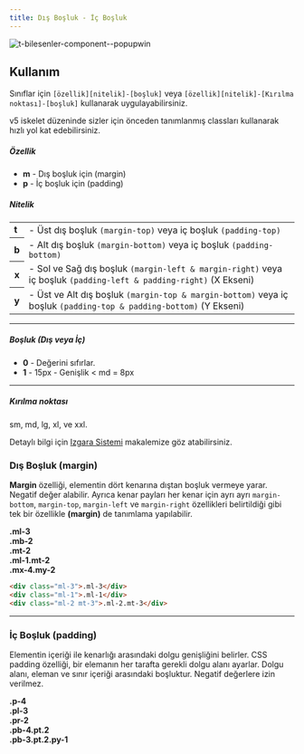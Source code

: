 ```yaml
---
title: Dış Boşluk - İç Boşluk
---
```

![t-bilesenler-component--popupwin](http://localhost:3000/img/doc/tr-utilities-spacing-devtools.png)

## Kullanım
Sınıflar için <code>[özellik][nitelik]-[boşluk]</code> veya <code>[özellik][nitelik]-[Kırılma noktası]-[boşluk]</code> kullanarak uygulayabilirsiniz. 

v5 iskelet düzeninde sizler için önceden tanımlanmış classları kullanarak hızlı yol kat edebilirsiniz.


##### Özellik

* <strong>m</strong> - Dış boşluk için (margin)
* <strong>p</strong> - İç boşluk için (padding)

##### Nitelik

<table class="text-left mb-4">
  <tbody>
    <tr>
      <td>
        <strong>t</strong>
      </td>
      <td>
        - Üst dış boşluk <code>(margin-top)</code> veya iç boşluk <code>(padding-top)</code>
      </td>
    </tr>
    <tr>
      <th>
        <strong>b</strong>
      </th>
      <td>
        - Alt dış boşluk <code>(margin-bottom)</code> veya iç boşluk <code>(padding-bottom)</code>
      </td>
    </tr>
    <tr>
      <th>
        <strong>x</strong>
      </th>
      <td>
        - Sol ve Sağ dış boşluk 
        <code>(margin-left & margin-right)</code> veya iç boşluk <code>(padding-left & padding-right)</code> (X Ekseni)
      </td>
    </tr>
    <tr>
      <th>
        <strong>y</strong>
      </th>
      <td>
        - Üst ve Alt dış boşluk <code>(margin-top & margin-bottom)</code> veya iç boşluk <code>(padding-top & padding-bottom)</code> (Y Ekseni)
      </td>
    </tr>
  </tbody>
</table>

---

##### Boşluk (Dış veya İç)

* <strong>0</strong> - Değerini sıfırlar.
* <strong>1</strong> - 15px - Genişlik &lt; md = 8px
---

##### Kırılma noktası
sm, md, lg, xl, ve xxl.
<div class="v5-example-alert-info text-black">
  Detaylı bilgi için <a href="/docs/css/tr-layout-grid">Izgara Sistemi</a> makalemize göz atabilirsiniz.
</div>

### Dış Boşluk (margin)
<strong>Margin</strong> özelliği, elementin dört kenarına dıştan boşluk vermeye yarar. Negatif değer alabilir.
Ayrıca kenar payları her kenar için ayrı ayrı <code>margin-bottom</code>, <code>margin-top</code>, 
<code>margin-left</code> ve <code>margin-right</code> 
özellikleri belirtildiği gibi  tek bir özellikle <strong>(margin)</strong> de tanımlama yapılabilir. 

<div class="p-0 mb-1 mt-2 border bdr-2">
  <div class="m-0 p-2 w-100">
    <div class="bg-gray border mb-1">
      <div class="col-lg-4 col-12 bg-dark text-white border p-2 ml-3">
        <strong>.ml-3</strong>
      </div>
    </div>
    <div class="bg-dark border mb-1">
      <div class="col-lg-4 col-12 bg-light border p-2 mb-2">
        <strong>.mb-2</strong>
      </div>
    </div>
    <div class="bg-gray border mb-1">
      <div class="col-lg-4 col-12 bg-dark text-white border p-2 mt-2">
        <strong>.mt-2</strong>
      </div>
    </div>
    <div class="bg-dark border mb-1">
      <div class="col-lg-4 col-12 bg-gray border p-2 ml-2 mt-2">
        <strong>.ml-1.mt-2</strong>
      </div>
    </div>
    <div class="bg-gray border mb-1">
      <div class="col-lg-4 col-12 bg-dark text-white border p-2 mx-4 my-2">
        <strong>.mx-4.my-2</strong>
      </div>
    </div>
  </div>
</div>

```html
<div class="ml-3">.ml-3</div>
<div class="ml-1">.ml-1</div>
<div class="ml-2 mt-3">.ml-2.mt-3</div>
```

---

### İç Boşluk (padding)
Elementin içeriği ile kenarlığı arasındaki dolgu genişliğini belirler.
CSS padding özelliği, bir elemanın her tarafta gerekli dolgu alanı ayarlar. Dolgu alanı, eleman ve 
sınır içeriği arasındaki boşluktur. Negatif değerlere izin verilmez.

<div class="p-0 mb-1 mt-2 border bdr-2">
  <div class="m-0 p-2 w-100">
    <div class="d-inline-block bg-gray border my-1 p-4">
      <strong class="bg-white">.p-4</strong>
    </div>
    <div class="d-inline-block bg-gray border my-1 ml-1 pl-3">
      <strong class="bg-white">.pl-3</strong>
    </div>
    <div class="d-inline-block bg-gray border my-1 ml-1 pr-2">
      <strong class="bg-white">.pr-2</strong>
    </div>
    <div class="d-inline-block bg-gray border my-1 ml-1 pb-4 pt-2">
      <strong class="bg-white">.pb-4.pt.2</strong>
    </div>
    <div class="d-inline-block bg-gray border my-1 ml-1 pb-4 pt-2 px-1">
      <strong class="bg-white">.pb-3.pt.2.py-1</strong>
    </div>
  </div>
</div>
